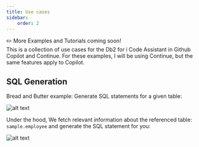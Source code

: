 ```yaml
---
title: Use cases
sidebar:
    order: 2
---
```


<Aside>
    ✏️ More Examples and Tutorials coming soon!
</Aside>
This is a collection of use cases for the Db2 for i Code Assistant in Github Copilot and Continue. For these examples, I will be using Continue, but the same features apply to Copilot.


## SQL Generation

Bread and Butter example: Generate SQL statements for a given table:

![alt text](image-22.png)

Under the hood, We fetch relevant information about the referenced table: `sample.employee` and generate the SQL statement for you:

![alt text](image-24.png)